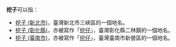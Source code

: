 '''挖子'''可以指：

* [[挖子_(新北市)|挖子 (新北市)]]，臺灣新北市三峽區的一個地名。
* [[挖子_(彰化縣)|挖子 (彰化縣)]]，亦被寫作「[[挖仔|挖仔]]」，臺灣彰化縣二林鎮的一個地名。
* [[挖子_(臺南市)|挖子 (臺南市)]]，亦被寫作「[[挖仔|挖仔]]」，臺灣臺南市新營區的一個地名。

{{disambig|W|cat=二字臺灣地名消歧义}}